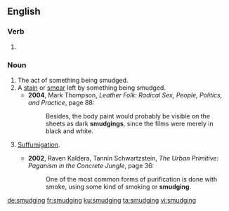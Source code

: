 ==English==

===Verb===
{{head|en|present participle}}

# {{present participle of|smudge|lang=en|nocat=1}}

===Noun===
{{en-noun}}

# The act of something being smudged.
# A [[stain]] or [[smear]] left by something being smudged.
#* '''2004''', Mark Thompson, ''Leather Folk: Radical Sex, People, Politics, and Practice'', page 88:
#*: Besides, the body paint would probably be visible on the sheets as dark '''smudgings''', since the films were merely in black and white.
# {{lb|en|neopaganism}} [[suffumigation|Suffumigation]].
#* '''2002''', Raven Kaldera, ‎Tannin Schwartzstein, ''The Urban Primitive: Paganism in the Concrete Jungle'', page 36:
#*: One of the most common forms of purification is done with smoke, using some kind of smoking or '''smudging'''.

[[de:smudging]]
[[fr:smudging]]
[[ku:smudging]]
[[ta:smudging]]
[[vi:smudging]]